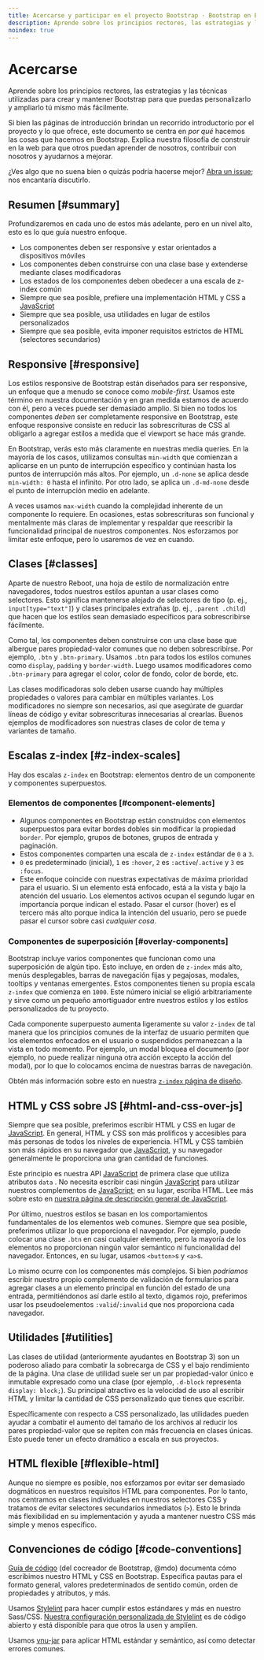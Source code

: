 ```yaml
---
title: Acercarse y participar en el proyecto Bootstrap · Bootstrap en Español v5.3
description: Aprende sobre los principios rectores, las estrategias y las técnicas utilizadas para crear y mantener Bootstrap para que puedas personalizarlo y ampliarlo tú mismo más fácilmente.
noindex: true
---
```


# Acercarse

Aprende sobre los principios rectores, las estrategias y las técnicas utilizadas para crear y mantener Bootstrap para que puedas personalizarlo y ampliarlo tú mismo más fácilmente.

<MainBanner />

Si bien las páginas de introducción brindan un recorrido introductorio por el proyecto y lo que ofrece, este documento se centra en _por qué_ hacemos las cosas que hacemos en Bootstrap. Explica nuestra filosofía de construir en la web para que otros puedan aprender de nosotros, contribuir con nosotros y ayudarnos a mejorar.

¿Ves algo que no suena bien o quizás podría hacerse mejor? [Abra un issue](https://github.com/twbs/bootstrap/issues/new/choose); nos encantaría discutirlo.

Resumen [#summary]
-------------------

Profundizaremos en cada uno de estos más adelante, pero en un nivel alto, esto es lo que guía nuestro enfoque.

* Los componentes deben ser responsive y estar orientados a dispositivos móviles
* Los componentes deben construirse con una clase base y extenderse mediante clases modificadoras
* Los estados de los componentes deben obedecer a una escala de z-index común
* Siempre que sea posible, prefiere una implementación HTML y CSS a [JavaScript](https://esdocu.dev/javascript)
* Siempre que sea posible, usa utilidades en lugar de estilos personalizados
* Siempre que sea posible, evita imponer requisitos estrictos de HTML (selectores secundarios)

Responsive [#responsive]
-------------------------

Los estilos responsive de Bootstrap están diseñados para ser responsive, un enfoque que a menudo se conoce como _mobile-first_. Usamos este término en nuestra documentación y en gran medida estamos de acuerdo con él, pero a veces puede ser demasiado amplio. Si bien no todos los componentes _deben_ ser completamente responsive en Bootstrap, este enfoque responsive consiste en reducir las sobrescrituras de CSS al obligarlo a agregar estilos a medida que el viewport se hace más grande.

En Bootstrap, verás esto más claramente en nuestras media queries. En la mayoría de los casos, utilizamos consultas `min-width` que comienzan a aplicarse en un punto de interrupción específico y continúan hasta los puntos de interrupción más altos. Por ejemplo, un `.d-none` se aplica desde `min-width: 0` hasta el infinito. Por otro lado, se aplica un `.d-md-none` desde el punto de interrupción medio en adelante.

A veces usamos `max-width` cuando la complejidad inherente de un componente lo requiere. En ocasiones, estas sobrescrituras son funcional y mentalmente más claras de implementar y respaldar que reescribir la funcionalidad principal de nuestros componentes. Nos esforzamos por limitar este enfoque, pero lo usaremos de vez en cuando.

Clases [#classes]
------------------

Aparte de nuestro Reboot, una hoja de estilo de normalización entre navegadores, todos nuestros estilos apuntan a usar clases como selectores. Esto significa mantenerse alejado de selectores de tipo (p. ej., `input[type="text"]`) y clases principales extrañas (p. ej., `.parent .child`) que hacen que los estilos sean demasiado específicos para sobrescribirse fácilmente.

Como tal, los componentes deben construirse con una clase base que albergue pares propiedad-valor comunes que no deben sobrescribirse. Por ejemplo, `.btn` y `.btn-primary`. Usamos `.btn` para todos los estilos comunes como `display`, `padding` y `border-width`. Luego usamos modificadores como `.btn-primary` para agregar el color, color de fondo, color de borde, etc.

Las clases modificadoras solo deben usarse cuando hay múltiples propiedades o valores para cambiar en múltiples variantes. Los modificadores no siempre son necesarios, así que asegúrate de guardar líneas de código y evitar sobrescrituras innecesarias al crearlas. Buenos ejemplos de modificadores son nuestras clases de color de tema y variantes de tamaño.

Escalas z-index [#z-index-scales]
----------------------------------

Hay dos escalas `z-index` en Bootstrap: elementos dentro de un componente y componentes superpuestos.

### Elementos de componentes [#component-elements]

* Algunos componentes en Bootstrap están construidos con elementos superpuestos para evitar bordes dobles sin modificar la propiedad `border`. Por ejemplo, grupos de botones, grupos de entrada y paginación.
* Estos componentes comparten una escala de `z-index` estándar de `0` a `3`.
* `0` es predeterminado (inicial), `1` es `:hover`, `2` es `:active`/`.active` y `3` es `:focus`.
* Este enfoque coincide con nuestras expectativas de máxima prioridad para el usuario. Si un elemento está enfocado, está a la vista y bajo la atención del usuario. Los elementos activos ocupan el segundo lugar en importancia porque indican el estado. Pasar el cursor (hover) es el tercero más alto porque indica la intención del usuario, pero se puede pasar el cursor sobre casi _cualquier cosa_.

### Componentes de superposición [#overlay-components]

Bootstrap incluye varios componentes que funcionan como una superposición de algún tipo. Esto incluye, en orden de `z-index` más alto, menús desplegables, barras de navegación fijas y pegajosas, modales, tooltips y ventanas emergentes. Estos componentes tienen su propia escala `z-index` que comienza en `1000`. Este número inicial se eligió arbitrariamente y sirve como un pequeño amortiguador entre nuestros estilos y los estilos personalizados de tu proyecto.

Cada componente superpuesto aumenta ligeramente su valor `z-index` de tal manera que los principios comunes de la interfaz de usuario permiten que los elementos enfocados en el usuario o suspendidos permanezcan a la vista en todo momento. Por ejemplo, un modal bloquea el documento (por ejemplo, no puede realizar ninguna otra acción excepto la acción del modal), por lo que lo colocamos encima de nuestras barras de navegación.

Obtén más información sobre esto en nuestra [`z-index` página de diseño](/bootstrap/5.3/layout/z-index).

HTML y CSS sobre JS [#html-and-css-over-js]
--------------------------------------------

Siempre que sea posible, preferimos escribir HTML y CSS en lugar de [JavaScript](https://esdocu.dev/javascript). En general, HTML y CSS son más prolíficos y accesibles para más personas de todos los niveles de experiencia. HTML y CSS también son más rápidos en su navegador que [JavaScript](https://esdocu.dev/javascript), y su navegador generalmente le proporciona una gran cantidad de funciones.

Este principio es nuestra API [JavaScript](https://esdocu.dev/javascript) de primera clase que utiliza atributos `data` . No necesita escribir casi ningún [JavaScript](https://esdocu.dev/javascript) para utilizar nuestros complementos de [JavaScript](https://esdocu.dev/javascript); en su lugar, escriba HTML. Lee más sobre esto en [nuestra página de descripción general de JavaScript](/bootstrap/5.3/getting-started/javascript/#data-attributes).

Por último, nuestros estilos se basan en los comportamientos fundamentales de los elementos web comunes. Siempre que sea posible, preferimos utilizar lo que proporciona el navegador. Por ejemplo, puede colocar una clase `.btn` en casi cualquier elemento, pero la mayoría de los elementos no proporcionan ningún valor semántico ni funcionalidad del navegador. Entonces, en su lugar, usamos `<button>`s y `<a>`s.

Lo mismo ocurre con los componentes más complejos. Si bien _podríamos_ escribir nuestro propio complemento de validación de formularios para agregar clases a un elemento principal en función del estado de una entrada, permitiéndonos así darle estilo al texto, digamos rojo, preferimos usar los pseudoelementos `:valid`/`:invalid` que nos proporciona cada navegador.

Utilidades [#utilities]
------------------------

Las clases de utilidad (anteriormente ayudantes en Bootstrap 3) son un poderoso aliado para combatir la sobrecarga de CSS y el bajo rendimiento de la página. Una clase de utilidad suele ser un par propiedad-valor único e inmutable expresado como una clase (por ejemplo, `.d-block` representa `display: block;`). Su principal atractivo es la velocidad de uso al escribir HTML y limitar la cantidad de CSS personalizado que tienes que escribir.

Específicamente con respecto a CSS personalizado, las utilidades pueden ayudar a combatir el aumento del tamaño de los archivos al reducir los pares propiedad-valor que se repiten con más frecuencia en clases únicas. Esto puede tener un efecto dramático a escala en sus proyectos.

<ContentSuggestion />

HTML flexible [#flexible-html]
-------------------------------

Aunque no siempre es posible, nos esforzamos por evitar ser demasiado dogmáticos en nuestros requisitos HTML para componentes. Por lo tanto, nos centramos en clases individuales en nuestros selectores CSS y tratamos de evitar selectores secundarios inmediatos (`>`). Esto le brinda más flexibilidad en su implementación y ayuda a mantener nuestro CSS más simple y menos específico.

Convenciones de código [#code-conventions]
-------------------------------------------

[Guía de código](https://codeguide.co) (del cocreador de Bootstrap, @mdo) documenta cómo escribimos nuestro HTML y CSS en Bootstrap. Especifica pautas para el formato general, valores predeterminados de sentido común, orden de propiedades y atributos, y más.

Usamos [Stylelint](https://stylelint.io) para hacer cumplir estos estándares y más en nuestro Sass/CSS. [Nuestra configuración personalizada de Stylelint](https://github.com/twbs/stylelint-config-twbs-bootstrap) es de código abierto y está disponible para que otros la usen y amplíen.

Usamos [vnu-jar](https://www.npmjs.com/package/vnu-jar) para aplicar HTML estándar y semántico, así como detectar errores comunes.
